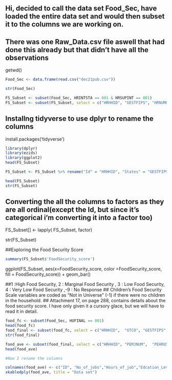 ## Hi, decided to call the data set Food_Sec, have loaded the entire data set and would then subset it to the columns we are working on.
## There was one Raw_Data.csv file aswell that had done this already but that didn't have all the observations
getwd()

```r
Food_Sec <- data.frame(read.csv("dec21pub.csv"))

str(Food_Sec)

FS_Subset <- subset(Food_Sec, HRINTSTA == 001 & HRSUPINT == 001)
FS_Subset <- subset(FS_Subset, select = c("HRHHID",	"GESTFIPS",	"HRNUMHOU",	"HEFAMINC",	"HESP1",	"PTDTRACE",	"PRCITSHP",	"PEMJNUM",	"PEHRUSL1",	"PEEDUCA", "HRFS12MD"))
```

## Installng tidyverse to use dplyr to rename the columns
install.packages('tidyverse')

```r
library(dplyr)
library(ezids)
library(ggplot2)
head(FS_Subset)
```

```r
FS_Subset <- FS_Subset %>% rename("Id" = "HRHHID", "States" = "GESTFIPS", "Family_Size" = "HRNUMHOU",	"Household_Income" = "HEFAMINC",	"SNAP" = "HESP1",	"Ethnicity" =	"PTDTRACE", "Citizenship_status" = "PRCITSHP",	"Number_of_Jobs" = "PEMJNUM",	"Hours_on_Jobs" = "PEHRUSL1" , "Education_Level" = "PEEDUCA" , "FoodSecurity_score" = "HRFS12MD")
```

```r
head(FS_Subset)
str(FS_Subset)

```



## Converting the all the columns to factors as they are all ordinal(except the Id, but since it's categorical i'm converting it into a factor too)

FS_Subset[] <- lapply( FS_Subset, factor)


str(FS_Subset)


##Exploring the Food Security Score

```r
summary(FS_Subset$'FoodSecurity_score')
```





ggplot(FS_Subset, aes(x=FoodSecurity_score, color =FoodSecurity_score, fill = FoodSecurity_score)) + geom_bar()

  
##1 :High Food Security, 2 : Marginal Food Security , 3 : Low Food Security, 4  : Very Low Food Security ,-9 : No Response
## Children’s Food Security Scale variables are coded as “Not in Universe” (-1) if there were no children in the household. 
## Attachment 17, on page 288, contains details about the food security score. I have only given it a cursory glace, but we will have to read it in detail.




```r
food_fc <- subset(Food_Sec, HUFINAL == 001)
head(food_fc)
food_final <- subset(food_fc, select = c("HRHHID",	"GTCO",	"GESTFIPS",	"HRNUMHOU",	"HEFAMINC",	"HESP1",	"PTDTRACE",	"PRCITSHP",	"PEMJNUM",	"PEHRUSL1",	"PEEDUCA", "HRFS12MD"))
str(food_final)
```

```r
food_ave <- subset(food_final, select = c("HRHHID",	"PEMJNUM",	"PEHRUSL1",	"PEEDUCA", "HRFS12MD"))
head(food_ave)

#Now I rename the columns

colnames(food_ave) <- c("ID", "No_of_jobs","Hours_of_job","Edcation_Level","Food_Seurity_Score")
xkabledply(food_ave, title = "Data set")
```
